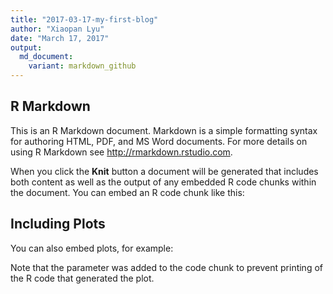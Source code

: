```yaml
---
title: "2017-03-17-my-first-blog"
author: "Xiaopan Lyu"
date: "March 17, 2017"
output:  
  md_document:
    variant: markdown_github
---
```



## R Markdown

This is an R Markdown document. Markdown is a simple formatting syntax for authoring HTML, PDF, and MS Word documents. For more details on using R Markdown see <http://rmarkdown.rstudio.com>.

When you click the **Knit** button a document will be generated that includes both content as well as the output of any embedded R code chunks within the document. You can embed an R code chunk like this:


## Including Plots

You can also embed plots, for example:


Note that the parameter was added to the code chunk to prevent printing of the R code that generated the plot.
